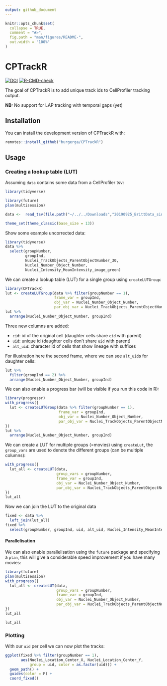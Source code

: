 ```yaml
---
output: github_document
---
```


<!-- README.md is generated from README.Rmd. Please edit that file -->

```r
knitr::opts_chunk$set(
  collapse = TRUE,
  comment = "#>",
  fig.path = "man/figures/README-",
  out.width = "100%"
)
```

# CPTrackR

<!-- badges: start -->
[![DOI](https://zenodo.org/badge/DOI/10.5281/zenodo.4725472.svg)](https://doi.org/10.5281/zenodo.4725472)
[![R-CMD-check](https://github.com/burgerga/CPTrackR/actions/workflows/R-CMD-check.yaml/badge.svg)](https://github.com/burgerga/CPTrackR/actions/workflows/R-CMD-check.yaml)
<!-- badges: end -->

The goal of CPTrackR is to add unique track ids to CellProfiler tracking output.

**NB:** No support for LAP tracking with temporal gaps (yet)

## Installation

You can install the development version of CPTrackR with:

``` r
remotes::install_github("burgerga/CPTrackR")
```

## Usage

### Creating a lookup table (LUT)

Assuming `data` contains some data from a CellProfiler tsv:

```r
library(tidyverse)

library(future)
plan(multisession)

data <-  read_tsv(file.path("~/../../Downloads","20190925_BrittData_singleCell_1hrDelay_withoutT01.txt"))

theme_set(theme_classic(base_size = 13))
```

Show some example uncorrected data:

```r
library(tidyverse)
data %>%
  select(groupNumber, 
         groupInd, 
         Nuclei_TrackObjects_ParentObjectNumber_30, 
         Nuclei_Number_Object_Number,
         Nuclei_Intensity_MeanIntensity_image_green)
```

We can create a lookup table (LUT) for a single group using `createLUTGroup`:

```r
library(CPTrackR)
lut <- createLUTGroup(data %>% filter(groupNumber == 1),
                      frame_var = groupInd, 
                      obj_var = Nuclei_Number_Object_Number,
                      par_obj_var = Nuclei_TrackObjects_ParentObjectNumber_30) 
lut %>% 
  arrange(Nuclei_Number_Object_Number, groupInd)
```

Three new columns are added:

* `cid`: id of the original cell (daughter cells share `cid` with parent)
* `uid`: unique id (daughter cells don't share `uid` with parent)
* `alt_uid`: character id of cells that show lineage with suffixes

For illustration here the second frame, where we can see `alt_uid`s for daughter cells:

```r
lut %>% 
  filter(groupInd == 2) %>%
  arrange(Nuclei_Number_Object_Number, groupInd)
```
We can also enable a progress bar (will be visible if you run this code in R):

```r
library(progressr)
with_progress({
  lut <- createLUTGroup(data %>% filter(groupNumber == 1),
                        frame_var = groupInd, 
                        obj_var = Nuclei_Number_Object_Number,
                        par_obj_var = Nuclei_TrackObjects_ParentObjectNumber_30) 
})
lut %>% 
  arrange(Nuclei_Number_Object_Number, groupInd)
```


We can create a LUT for multiple groups (=movies) using `createLut`, the `group_vars` are used to denote the different groups (can be multiple columns):

```r
with_progress({
  lut_all <- createLUT(data, 
                       group_vars = groupNumber, 
                       frame_var = groupInd, 
                       obj_var = Nuclei_Number_Object_Number, 
                       par_obj_var = Nuclei_TrackObjects_ParentObjectNumber_30) 
})
lut_all 
```

Now we can join the LUT to the original data

```r
fixed <- data %>% 
  left_join(lut_all) 
fixed %>%
  select(groupNumber, groupInd, uid, alt_uid, Nuclei_Intensity_MeanIntensity_image_green)
```

#### Parallelisation

We can also enable parallelisation using the `future` package and specifying a `plan`, this will give a considerable speed improvement if you have many movies:

```r
library(future)
plan(multisession)
with_progress({
  lut_all <- createLUT(data, 
                       group_vars = groupNumber, 
                       frame_var = groupInd, 
                       obj_var = Nuclei_Number_Object_Number, 
                       par_obj_var = Nuclei_TrackObjects_ParentObjectNumber_30) 
})
lut_all
```

```r
lut_all
```

### Plotting

With our `uid` per cell we can now plot the tracks:

```r
ggplot(fixed %>% filter(groupNumber == 1), 
       aes(Nuclei_Location_Center_X, Nuclei_Location_Center_Y, 
           group = uid, color = as.factor(uid))) + 
  geom_path() + 
  guides(color = F) +
  coord_fixed()
```
